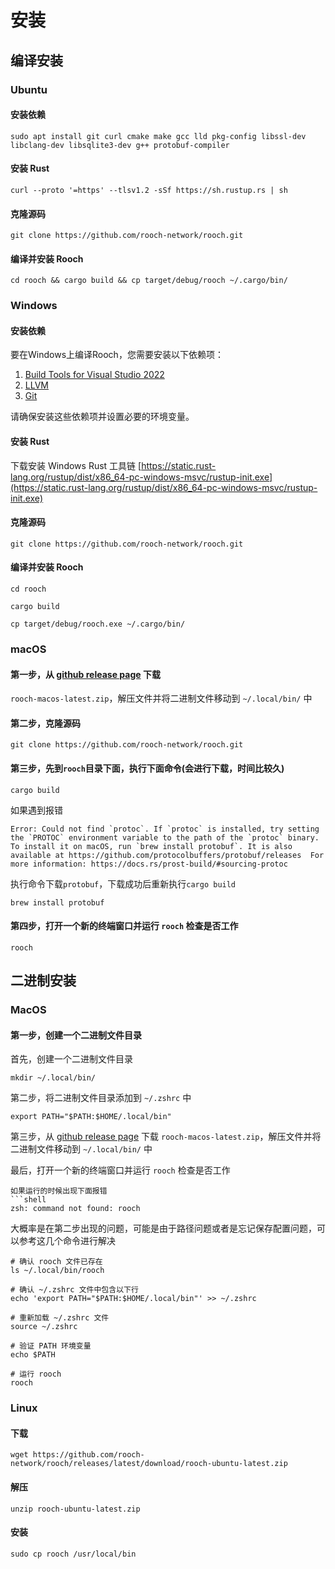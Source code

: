 # 安装

## 编译安装

### Ubuntu

#### 安装依赖

```shell
sudo apt install git curl cmake make gcc lld pkg-config libssl-dev libclang-dev libsqlite3-dev g++ protobuf-compiler
```

#### 安装 Rust

```shell
curl --proto '=https' --tlsv1.2 -sSf https://sh.rustup.rs | sh
```

#### 克隆源码

```shell
git clone https://github.com/rooch-network/rooch.git
```

#### 编译并安装 Rooch

```shell
cd rooch && cargo build && cp target/debug/rooch ~/.cargo/bin/
```

### Windows

#### 安装依赖

要在Windows上编译Rooch，您需要安装以下依赖项：

1. [Build Tools for Visual Studio 2022](https://visualstudio.microsoft.com/downloads/)
2. [LLVM](https://github.com/llvm/llvm-project/releases/tag/llvmorg-17.0.1)
3. [Git](https://git-scm.com/downloads)

请确保安装这些依赖项并设置必要的环境变量。

#### 安装 Rust

下载安装 Windows Rust 工具链 [https://static.rust-lang.org/rustup/dist/x86_64-pc-windows-msvc/rustup-init.exe](https://static.rust-lang.org/rustup/dist/x86_64-pc-windows-msvc/rustup-init.exe)

#### 克隆源码

```shell
git clone https://github.com/rooch-network/rooch.git
```

#### 编译并安装 Rooch

```shell
cd rooch
```

```shell
cargo build
```

```shell
cp target/debug/rooch.exe ~/.cargo/bin/
```

### macOS
#### 第一步，从 [github release page](https://github.com/rooch-network/rooch/releases) 下载 
`rooch-macos-latest.zip`，解压文件并将二进制文件移动到 `~/.local/bin/` 中

#### 第二步，克隆源码

```shell
git clone https://github.com/rooch-network/rooch.git
```

#### 第三步，先到`rooch`目录下面，执行下面命令(会进行下载，时间比较久)
```shell
cargo build
```
如果遇到报错
```shell
Error: Could not find `protoc`. If `protoc` is installed, try setting the `PROTOC` environment variable to the path of the `protoc` binary. To install it on macOS, run `brew install protobuf`. It is also available at https://github.com/protocolbuffers/protobuf/releases  For more information: https://docs.rs/prost-build/#sourcing-protoc
```
执行命令下载`protobuf`，下载成功后重新执行`cargo build`
```shell
brew install protobuf
```

#### 第四步，打开一个新的终端窗口并运行 `rooch` 检查是否工作
```shell
rooch
```



## 二进制安装

### MacOS
#### 第一步，创建一个二进制文件目录

首先，创建一个二进制文件目录

```shell
mkdir ~/.local/bin/ 
```

第二步，将二进制文件目录添加到 `~/.zshrc` 中

```shell
export PATH="$PATH:$HOME/.local/bin"
```

第三步，从 [github release page](https://github.com/rooch-network/rooch/releases) 下载 
`rooch-macos-latest.zip`，解压文件并将二进制文件移动到 `~/.local/bin/` 中

最后，打开一个新的终端窗口并运行 `rooch` 检查是否工作
```
如果运行的时候出现下面报错
```shell
zsh: command not found: rooch
```
大概率是在第二步出现的问题，可能是由于路径问题或者是忘记保存配置问题，可以参考这几个命令进行解决
```shell
# 确认 rooch 文件已存在
ls ~/.local/bin/rooch

# 确认 ~/.zshrc 文件中包含以下行
echo 'export PATH="$PATH:$HOME/.local/bin"' >> ~/.zshrc

# 重新加载 ~/.zshrc 文件
source ~/.zshrc

# 验证 PATH 环境变量
echo $PATH

# 运行 rooch
rooch

```



### Linux

#### 下载

```shell
wget https://github.com/rooch-network/rooch/releases/latest/download/rooch-ubuntu-latest.zip
```

#### 解压

```shell
unzip rooch-ubuntu-latest.zip
```

#### 安装

```shell
sudo cp rooch /usr/local/bin
```
